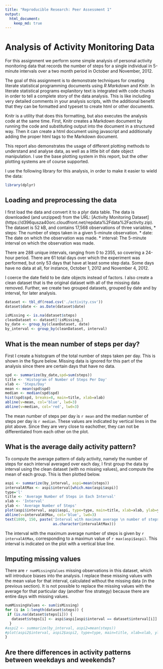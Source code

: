 ```yaml
---
title: "Reproducible Research: Peer Assessment 1"
output: 
  html_document:
    keep_md: true
---
```



Analysis of Activity Monitoring Data
====================================

For this assignment we perform some simple analysis of personal
activity monitoring data that records the number of steps for a single
individual in 5-minute intervals over a two month period in October
and November, 2012.

The goal of this assignment is to demonstrate techniques for creating
literate statistical programming documents using *R Markdown* and
*Knitr*. In literate statistical programs explanitory text is
integrated with code chunks in order to tell a complete story of the
data analysis. This is like including very detailed comments in your
analysis scripts, with the additional benefit that they can be
formatted and typeset to create html or other documents.

Knitr is a utility that does this formatting, but also executes the
analysis code at the same time. First, Knitr creates a Markdown
document by running the code and substituting output into the document
in a structured way. Then it can create a html document using
javascript and additionally adding the proper html tags to the
Markdown document.

This report also demonstrates the usage of different plotting methods
to understand and analyse data, as well as a little bit of date object
manipulation. I use the base plotting system in this report, but the
other plotting systems are of course supported.

I use the following library for this analysis, in order to make it
easier to wield
the data: 
```r
library(dplyr)
```

## Loading and preprocessing the data 

I first load the data and convert it to a plyr data table. 
The data is downloaded (and unzipped) from the URL: 
[Activity Monitoring Dataset]
(https://d396qusza40orc.cloudfront.net/repdata%2Fdata%2Factivity.zip).
The dataset is 52 kB, and contains 17,568 observations of three variables,
* steps: The number of steps taken in a given 5-minute observation.
* date: The date on which the observation was made.
* interval: The 5-minute interval on which the observation was made.

There are 288 unique intervals, ranging from 0 to 2355, so covering a
24-hour period.  There are 61 total days over which the experiment was
performed, but only 53 days that have at least some step data.
Some days have no data at all, for instance, October 1, 2012 and
November 4, 2012.

I coerce the date field to be date objects instead of factors. I
also create a clean dataset that is the original dataset with all of
the missing data removed. Further, we create two grouped datasets,
grouped by date and by interval, for later analysis.


```r
dataset <- tbl_df(read.csv('./activity.csv'))
dataset$date <- as.Date(dataset$date)

isMissing <- is.na(dataset$steps)
cleanDataset <- dataset[!isMissing,]
by_date <- group_by(cleanDataset, date)
by_interval <- group_by(cleanDataset, interval)
```

## What is the mean number of steps per day?
First I create a histogram of the total number of steps taken per day. This
is shown in the figure below. Missing data is ignored for this part of the
analysis since there are certain days that have no data.
 
```r
spd <- summarize(by_date,spd=sum(steps))
title <- 'Histogram of Number of Steps Per Day'
xlab <- 'Steps/Day'
mean <- mean(spd$spd)
median <- median(spd$spd)
hist(spd$spd, breaks=8, main=title, xlab=xlab)
abline(v=mean, col='blue', lwd=3)
abline(v=median, col='red', lwd=3)
```

The mean number of steps per day is `r mean` and the median number of steps
per day is `r median`. These values are indicated by vertical lines in the
plot above. Since they are very close to eachother, they can not be differentiated
from each other on the plot.

##  What is the average daily activity pattern?
To compute the average pattern of daily activity, namely the number of steps for
each interval averaged over each day, I first group the data by interval using
the clean dataset (with no missing values), and compute the mean of each group.
This is then plotted below.

```r
aspi <- summarize(by_interval, aspi=mean(steps))
intervalAtMax <- aspi$interval[which.max(aspi$aspi)]
type='l'
title <- 'Average Number of Steps in Each Interval'
xlab <- 'Interval'
ylab <- 'Average Number of Steps'
plot(aspi$interval, aspi$aspi, type=type, main=title, xlab=xlab, ylab=ylab)
abline(v=intervalAtMax, col='blue', lwd=3)
text(1800, 150, paste('Interval with maximum average \n number of steps: ', 
                      as.character(intervalAtMax)))
```

The interval with the maximum average number of steps is given by `r intervalAtMax`,
corresponding to a maximun value of `r max(aspi$aspi)`.  This interval is indicated 
on the plot with a vertical blue line. 


## Imputing missing values
There are `r numMissingValues` missing observations in this dataset, which will
introduce biases into the analysis. I replace these missing values with the mean
value for that interval, calculated without the missing data (in the previous
section). It is not possible to replace the missing values with the average for
that particular day (another fine strategy) because there are entire days with
missing values.

```r
numMissingValues <- sum(isMissing)
for (i in 1:length(dataset$steps)) {
 if (is.na(dataset$steps[i])) {
   dataset$steps[i] <- aspi$aspi[aspi$interval == dataset$interval[i]]
  }
#aspi2 <- summarize(by_interval, aspi2=mean(steps))
#plot(aspi2$interval, aspi2$aspi2, type=type, main=title, xlab=xlab, ylab=ylab)
}
```

## Are there differences in activity patterns between weekdays and weekends?



